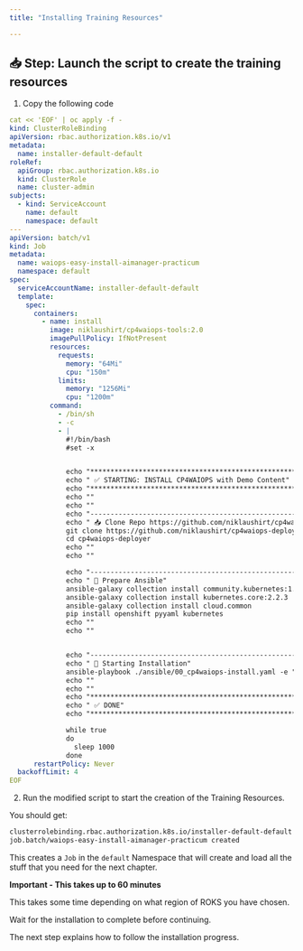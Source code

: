 ```yaml
---
title: "Installing Training Resources"

---
```




## 📥 Step: Launch the script to create the training resources

1. Copy the following code 

```yaml
cat << 'EOF' | oc apply -f -
kind: ClusterRoleBinding
apiVersion: rbac.authorization.k8s.io/v1
metadata:
  name: installer-default-default
roleRef:
  apiGroup: rbac.authorization.k8s.io
  kind: ClusterRole
  name: cluster-admin
subjects:
  - kind: ServiceAccount
    name: default
    namespace: default
---
apiVersion: batch/v1
kind: Job
metadata:
  name: waiops-easy-install-aimanager-practicum
  namespace: default
spec:
  serviceAccountName: installer-default-default
  template:
    spec:
      containers:
        - name: install
          image: niklaushirt/cp4waiops-tools:2.0
          imagePullPolicy: IfNotPresent
          resources:
            requests:
              memory: "64Mi"
              cpu: "150m"
            limits:
              memory: "1256Mi"
              cpu: "1200m"
          command:
            - /bin/sh
            - -c
            - |
              #!/bin/bash
              #set -x


              echo "*****************************************************************************************************************************"
              echo " ✅ STARTING: INSTALL CP4WAIOPS with Demo Content"
              echo "*****************************************************************************************************************************"
              echo ""
              echo ""
              echo "------------------------------------------------------------------------------------------------------------------------------"
              echo " 📥 Clone Repo https://github.com/niklaushirt/cp4waiops-deployer.git"
              git clone https://github.com/niklaushirt/cp4waiops-deployer.git -b cp4waiops_stable
              cd cp4waiops-deployer
              echo ""
              echo ""

              echo "------------------------------------------------------------------------------------------------------------------------------"
              echo " 🚀 Prepare Ansible"
              ansible-galaxy collection install community.kubernetes:1.2.1
              ansible-galaxy collection install kubernetes.core:2.2.3
              ansible-galaxy collection install cloud.common
              pip install openshift pyyaml kubernetes 
              echo ""
              echo ""


              echo "------------------------------------------------------------------------------------------------------------------------------"
              echo " 🚀 Starting Installation"
              ansible-playbook ./ansible/00_cp4waiops-install.yaml -e "config_file_path=/tmp/cp4waiops-roks-practicum.yaml"
              echo ""
              echo ""
              echo "*****************************************************************************************************************************"
              echo " ✅ DONE"
              echo "*****************************************************************************************************************************"

              while true
              do
                sleep 1000
              done
      restartPolicy: Never
  backoffLimit: 4
EOF
```


2. Run the modified script to start the creation of the Training Resources.




You should get:
	
```bash
clusterrolebinding.rbac.authorization.k8s.io/installer-default-default created       or unchanged if you have already lauched it once
job.batch/waiops-easy-install-aimanager-practicum created
```



<InlineNotification kind="info">

This creates a `Job` in the `default` Namespace that will create and load all the stuff that you need for the next chapter. 

</InlineNotification>



<InlineNotification kind="error">

**Important - This takes up to 60 minutes**

This takes some time depending on what region of ROKS you have chosen.

Wait for the installation to complete before continuing. 

The next step explains how to follow the installation progress.

</InlineNotification>